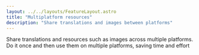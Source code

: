 ```yaml
---
layout: ../../layouts/FeatureLayout.astro
title: "Multiplatform resources"
description: "Share translations and images between platforms"
---
```



Share translations and resources such as images across multiple platforms. Do it once and then use them on multiple platforms, saving time and effort

